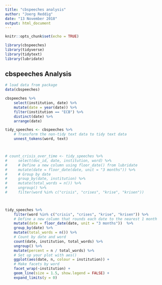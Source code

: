 ```yaml
---
title: "cbspeeches analysis"
author: "Joerg Reddig"
date: "13 November 2018"
output: html_document
---
```


```r
knitr::opts_chunk$set(echo = TRUE)

library(cbspeeches)
library(tidyverse)
library(tidytext)
library(lubridate)

```

## cbspeeches Analysis


```r
# load data from package
data(cbspeeches)

```



```r
cbspeeches %>%
    select(institution, date) %>%
    mutate(date = year(date)) %>% 
    filter(institution == "ECB") %>% 
    distinct(date) %>% 
    arrange(date)
```



```r

tidy_speeches <- cbspeeches %>%
    # Transform the non-tidy text data to tidy text data
    unnest_tokens(word, text)



# count_crisis_over_time <- tidy_speeches %>%
#     select(doc_id, date, institution, word) %>% 
#     # Define a new column using floor_date() from lubridate
#     mutate(date = floor_date(date, unit = "3 months")) %>%
#     # Group by date
#     group_by(date, institution) %>%
#     mutate(total_words = n()) %>%
#     ungroup() %>%
#     filter(word %in% c("crisis", "crises", "krise", "krisen"))

    

tidy_speeches %>%
    filter(word %in% c("crisis", "crises", "krise", "krisen")) %>% 
    # Define a new column that rounds each date to the nearest 1 month
    mutate(date = floor_date(date, unit = "3 months"))  %>%
    group_by(date) %>%
    mutate(total_words = n()) %>%
    # Count by date and word
    count(date, institution, total_words) %>%
    ungroup() %>%
    mutate(percent = n / total_words) %>%
    # Set up your plot with aes()
    ggplot(aes(date, n, colour = institution)) +
    # Make facets by word
    facet_wrap(~institution) +
    geom_line(size = 1.5, show.legend = FALSE) +
    expand_limits(y = 0)



```
